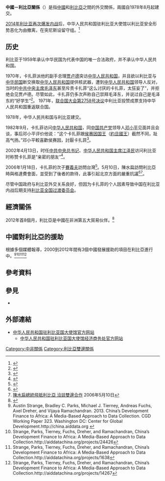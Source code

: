 {{not|中華民國與利比亞關係}}
{{Dablink|關於其他「中」字國家與「利」字國家的外交關係，詳見'''[[中利關係|中利關係 (消歧義)]]'''。}}
{{Infobox bilateral relations|中國－利比亞|China|Libya|mission1=[[中國駐利比亞大使館|中國駐利比亞大使館]]|mission2=[[利比亞駐華大使館|利比亞駐華大使館]]|envoytitle1=[[中國駐利比亞大使列表|临时代办]]|envoy1=[[王奇敏|王奇敏]]|envoytitle2=[[利比亚驻华大使列表|临时代办]]|envoy2=[[拉尼娅·赛义德|拉尼娅·赛义德]]<ref>{{cite web |title = 驻华大使到任顺序及递交国书日期 |url = https://www.mfa.gov.cn/web/lbfw_673061/fgzl_673083/202201/t20220114_10495616.shtml |publisher = 中华人民共和国外交部 }}</ref>}}
'''中國－利比亞關係'''（{{lang-ar|العلاقات الصينية الليبية}}）是指[[中國|中國]]和[[利比亞|利比亞]]之間的外交關係，兩國自1978年8月起建交。

[[第二次利比亞內戰|2014年利比亚再次爆发内战]]后，中华人民共和国驻利比亚大使馆以利比亚安全形势恶化为由撤离，在突尼斯设留守组。<ref>{{cite web |title=中国同利比亚的关系 |url=https://www.fmprc.gov.cn/chn//gxh/cgb/zcgmzysx/fz/1206_28/1206x1/t6306.htm |website=中华人民共和国外交部 |accessdate=2019-04-14 |date=2019-01 |archive-date=2019-04-14 |archive-url=https://web.archive.org/web/20190414121002/https://www.fmprc.gov.cn/chn//gxh/cgb/zcgmzysx/fz/1206_28/1206x1/t6306.htm |dead-url=no }}</ref>

==历史==
利比亚于1959年承认中华民国为代表中国的唯一合法政府，并不承认中华人民共和国。

1970年，卡扎菲派他的副手总理[[贾卢德|贾卢德]]突访[[中华人民共和国|中华人民共和国]]，并且欲以利比亚与[[中华民国|中华民国]]断交换取[[中华人民共和国|中华人民共和国]]提供核武器，遭到[[中华人民共和国|中华人民共和国]]领导人反对，当时的[[中共中央主席|中共中央主席]][[毛泽东|毛泽东]]甚至斥责卡扎菲“这么讨厌的卡扎菲，太狂妄了”，并拒绝会见贾卢德。尽管如此，卡扎菲仍多次声称自己崇拜毛泽东，并说过自己是毛泽东的“好学生”<ref>{{cite web |url = http://news.ifeng.com/history/zhongguoxiandaishi/detail_2011_11/22/10818833_0.shtml |title = 1970年卡扎菲欲买中国原子弹 毛泽东斥其“狂妄” |website = 凤凰网 |accessdate = 2014-12-28 |archive-date = 2020-04-10 |archive-url = https://web.archive.org/web/20200410010520/http://news.ifeng.com/history/zhongguoxiandaishi/detail_2011_11/22/10818833_0.shtml |dead-url = no }}</ref>。
1971年，[[联合国大会第2758号决议|联合国大会第2758号决议]]中利比亚投赞成票支持中华人民共和国重返联合国。

1978年，中华人民共和国与利比亚建交。

1982年9月，卡扎菲访问[[中华人民共和国|中华人民共和国]]，同[[中国共产党|中国共产党]]领导人[[邓小平|邓小平]]见面并且会谈，事后邓小平评价他说：“这个卡扎菲跟[[侯赛因·本·塔拉勒|侯赛因国王]]（[[约旦国王|約旦國王]]）截然不同，趾高气扬。”邓小平較喜歡侯赛因，討厭卡扎菲<ref>{{cite web |url = http://news.ifeng.com/history/shijieshi/detail_2011_10/28/10233373_1.shtml |title = 《邓小平会见卡扎菲后评价：这个卡扎菲趾高气扬》 |accessdate = 2011年10月28日 |authors = 时延春、王年华 |website = 凤凰网 |language = zh-hans |archive-url = https://web.archive.org/web/20200410010616/http://news.ifeng.com/history/shijieshi/detail_2011_10/28/10233373_1.shtml |archive-date = 2020-04-10 |dead-url = no }}</ref>。

2002年4月13日，时任[[中国共产党中央委员会总书记|中共中央总书记]]、[[中华人民共和国主席|中华人民共和国主席]][[江泽民|江泽民]]访问利比亚时称赞卡扎菲是“亲密的朋友”<ref>{{cite news | language = zh-CN | url = http://news.china.com/zh_cn/focus/zzzy/ywdd/10003170/20020415/10243489.html | title = 综述:江泽民称赞卡扎菲是“亲密的朋友”(附图) | publisher = 中华网 | accessdate = 2012-03-15 | archive-date = 2018-01-06 | archive-url = https://web.archive.org/web/20180106065013/http://news.china.com/zh_cn/focus/zzzy/ywdd/10003170/20020415/10243489.html | dead-url = no }}</ref>。

2006年1月18日，卡扎菲的次子[[賽義夫·伊斯拉姆·卡扎菲|賽義夫]]訪問台灣<ref>{{Cite web |url=http://www.libertytimes.com.tw/2006/new/jan/19/today-fo1.htm |title=格達費邀訪 扁欣然同意 我與利比亞將恢復設處 |access-date=2011-11-22 |archive-date=2006-09-03 |archive-url=https://web.archive.org/web/20060903215556/http://www.libertytimes.com.tw/2006/new/jan/19/today-fo1.htm |dead-url=no }}</ref>。5月10日，陳水扁訪問利比亞時與格達費會面，並受到了後者的款待，此事引起北京方面的嚴重抗議<ref>{{cite web |url = http://news.sina.com.cn/c/2006-05-18/11468959839s.shtml |title = 传陈水扁过境利比亚时秘会卡扎菲 |date = 2006-05-18 |accessdate = 2011-03-16 |archive-date = 2016-03-04 |archive-url = https://web.archive.org/web/20160304130233/http://news.sina.com.cn/c/2006-05-18/11468959839s.shtml |dead-url = no }}</ref><ref>[http://www.taiwanus.net/news/news/2006/200809120020021966.htm 陳水扁總統飛抵利比亞 洽談雙邊合作] {{Wayback|url=http://www.taiwanus.net/news/news/2006/200809120020021966.htm |date=20120116002705 }} 2006年5月10日</ref>。

尽管中国政府与利比亚外交关系良好，但因为卡扎菲的个人因素导致中国在利比亚内战后期支持[[利比亚全国过渡委员会|利比亚全国过渡委员会]]。

==經濟關係==
2012年首8個月，利比亞是中國在非洲第五大貿易伙伴。<ref>{{cite web|url= http://allafrica.com/stories/201212090143.html|title= Mozambique-China Trade Continues to Grow|date= 2012-12-09|accessdate= 2012-12-09|work= allafrica.com|archive-date= 2013-01-18|archive-url= https://web.archive.org/web/20130118150104/http://allafrica.com/stories/201212090143.html|dead-url= no}}</ref>
==中國對利比亞的援助==
根據多個媒體報導，2000到2012年間有3個中國發展援助的項目在利比亞進行中。<ref>Austin Strange, Bradley C. Parks, Michael J. Tierney, Andreas Fuchs, Axel Dreher, and Vijaya Ramachandran. 2013. China’s Development Finance to Africa: A Media-Based Approach to Data Collection. CGD Working Paper 323. Washington DC: Center for Global Development.http://china.aiddata.org {{Wayback|url=development.http://china.aiddata.org/ |date=20210212040345 }}</ref><ref>Strange, Parks, Tierney, Fuchs, Dreher, and Ramachandran, China’s Development Finance to Africa: A Media-Based Approach to Data Collection.http://aiddatachina.org/projects/24426{{dead link|date=2017年11月 |bot=InternetArchiveBot |fix-attempted=yes }}</ref><ref>Strange, Parks, Tierney, Fuchs, Dreher, and Ramachandran, China’s Development Finance to Africa: A Media-Based Approach to Data Collection.http://aiddatachina.org/projects/1638{{dead link|date=2017年11月 |bot=InternetArchiveBot |fix-attempted=yes }}</ref><ref>Strange, Parks, Tierney, Fuchs, Dreher, and Ramachandran, China’s Development Finance to Africa: A Media-Based Approach to Data Collection.http://aiddatachina.org/projects/14267{{dead link|date=2017年11月 |bot=InternetArchiveBot |fix-attempted=yes }}</ref>

== 參考資料 ==
{{Reflist}}

== 參見 ==
{{Portal box|國際關係|中國|中華人民共和國|利比亞|非洲|image4=Flag of Libya.svg}}
* {{link-en|利比亞外交|Foreign relations of Libya}}

== 外部連結 ==
* [http://ly.china-embassy.gov.cn/chn/ 中华人民共和国驻利比亚国大使馆官方网站]{{zh-hans icon}}{{ar icon}}
** [http://ly.mofcom.gov.cn/ 中华人民共和国驻利比亚国大使馆经济商务处官方网站]{{zh-hans icon}}

{{中華人民共和國外交}}
{{利比亞外交}}
[[Category:中非關係|Category:中非關係]]
[[Category:利比亞雙邊關係|Category:利比亞雙邊關係]]
